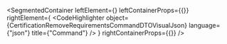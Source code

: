 
<SegmentedContainer
  leftElement={<CertificationRemoveRequirementsCommandDTODesc />}
  leftContainerProps={{}}
  rightElement={
    <CodeHighlighter
      object={CertificationRemoveRequirementsCommandDTOVisualJson}
      language={"json"}
      title={"Command"}
    />
  }
  rightContainerProps={{}}
/>
